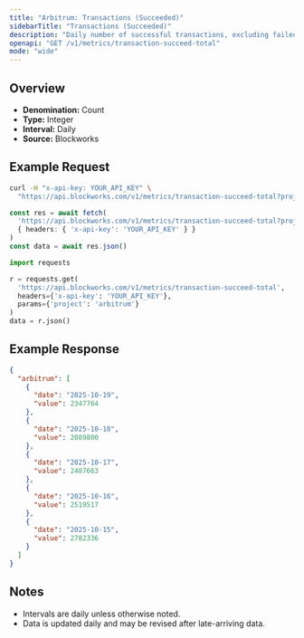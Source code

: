 ```yaml
---
title: "Arbitrum: Transactions (Succeeded)"
sidebarTitle: "Transactions (Succeeded)"
description: "Daily number of successful transactions, excluding failed transactions."
openapi: "GET /v1/metrics/transaction-succeed-total"
mode: "wide"
---
```


## Overview

- **Denomination:** Count
- **Type:** Integer
- **Interval:** Daily
- **Source:** Blockworks

## Example Request

<CodeGroup>

```bash cURL
curl -H "x-api-key: YOUR_API_KEY" \
  "https://api.blockworks.com/v1/metrics/transaction-succeed-total?project=arbitrum"
```

```typescript TypeScript
const res = await fetch(
  'https://api.blockworks.com/v1/metrics/transaction-succeed-total?project=arbitrum',
  { headers: { 'x-api-key': 'YOUR_API_KEY' } }
)
const data = await res.json()
```

```python Python
import requests

r = requests.get(
  'https://api.blockworks.com/v1/metrics/transaction-succeed-total',
  headers={'x-api-key': 'YOUR_API_KEY'},
  params={'project': 'arbitrum'}
)
data = r.json()
```

</CodeGroup>

## Example Response

```json
{
  "arbitrum": [
    {
      "date": "2025-10-19",
      "value": 2347764
    },
    {
      "date": "2025-10-18",
      "value": 2089800
    },
    {
      "date": "2025-10-17",
      "value": 2487663
    },
    {
      "date": "2025-10-16",
      "value": 2519517
    },
    {
      "date": "2025-10-15",
      "value": 2782336
    }
  ]
}
```

## Notes
- Intervals are daily unless otherwise noted.
- Data is updated daily and may be revised after late-arriving data.